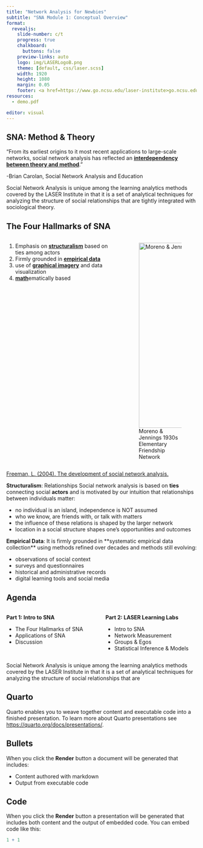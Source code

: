 ```yaml
---
title: "Network Analysis for Newbies"
subtitle: "SNA Module 1: Conceptual Overview"
format:
  revealjs: 
    slide-number: c/t
    progress: true
    chalkboard: 
      buttons: false
    preview-links: auto
    logo: img/LASERLogoB.png
    theme: [default, css/laser.scss]
    width: 1920
    height: 1080
    margin: 0.05
    footer: <a href=https://www.go.ncsu.edu/laser-institute>go.ncsu.edu/laser-institute
resources:
  - demo.pdf

editor: visual
---
```


## SNA: Method & Theory

"From its earliest origins to it most recent applications to large-scale networks, social network analysis has reflected an [**interdependency between theory and method**]{.underline}."

-Brian Carolan, Social Network Analysis and Education

::: notes
Social Network Analysis is unique among the learning analytics methods covered by the LASER Institute in that it is a set of analytical techniques for analyzing the structure of social relationships that are tightly integrated with sociological theory.
:::

## The Four Hallmarks of SNA

::: columns
::: {.column width="60%"}
1.  Emphasis on [**structuralism**]{.underline} based on ties among actors
2.  Firmly grounded in [**empirical data**]{.underline}
3.  use of [**graphical imagery**]{.underline} and data visualization
4.  [**math**]{.underline}ematically based
:::

::: {.column width="40%"}
![Moreno & Jennings 1930s Elementary Friendship Network](img/moreno.jpeg){fig-align="center" height="490"}
:::
:::

[Freeman, L. (2004). The development of social network analysis.](https://www.researchgate.net/publication/239228599_The_Development_of_Social_Network_Analysis)

::: notes
**Structuralism**: Relationships Social network analysis is based on **ties** connecting social **actors** and is motivated by our intuition that relationships between individuals matter:

-   no individual is an island, independence is NOT assumed
-   who we know, are friends with, or talk with matters
-   the influence of these relations is shaped by the larger network
-   location in a social structure shapes one's opportunities and outcomes

**Empirical Data**: It is firmly grounded in \*\*systematic empirical data collection\*\* using methods refined over decades and methods still evolving:

-   observations of social context
-   surveys and questionnaires
-   historical and administrative records
-   digital learning tools and social media
:::

## Agenda

::: columns
::: {.column width="50%"}
**Part 1: Intro to SNA**

-   The Four Hallmarks of SNA
-   Applications of SNA
-   Discussion
:::

::: {.column width="50%"}
**Part 2: LASER Learning Labs**

-   Intro to SNA
-   Network Measurement
-   Groups & Egos
-   Statistical Inference & Models
:::
:::

::: notes
Social Network Analysis is unique among the learning analytics methods covered by the LASER Institute in that it is a set of analytical techniques for analyzing the structure of social relationships that are
:::

## Quarto

Quarto enables you to weave together content and executable code into a finished presentation. To learn more about Quarto presentations see <https://quarto.org/docs/presentations/>.

## Bullets

When you click the **Render** button a document will be generated that includes:

-   Content authored with markdown
-   Output from executable code

## Code

When you click the **Render** button a presentation will be generated that includes both content and the output of embedded code. You can embed code like this:

```r
1 + 1
```
